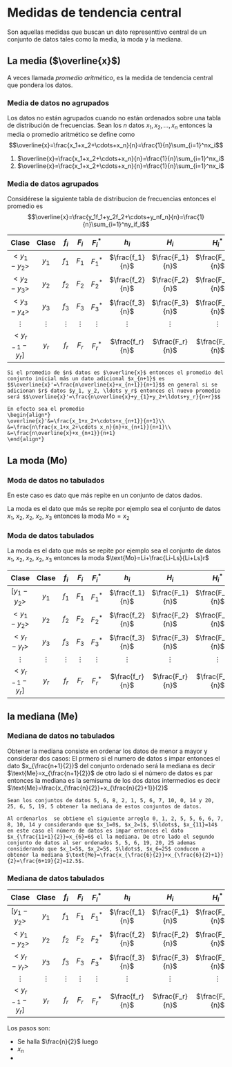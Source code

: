 # Medidas de tendencia central
<script type="text/x-mathjax-config">
  MathJax.Hub.Config({
    extensions: ["tex2jax.js"],
    jax: ["input/TeX","output/HTML-CSS"],
    tex2jax: {inlineMath: [["$","$"],["\\(","\\)"]]}
  });
</script>
<script type="text/javascript" src="../MathJax.js"></script>

Son aquellas medidas que buscan un dato representtivo central de un conjunto de datos tales como la media, la moda y la mediana.

## La media ($\overline{x}$)
A veces llamada _promedio aritmético_, es la medida de tendencia central que pondera los datos.

### Media de datos no agrupados
Los datos no están agrupados cuando no están ordenados sobre una tabla de distribución de frecuencias. Sean los $n$ datos $x_1, x_2,\ldots, x_n$ entonces la media o promedio aritmético se define como $$\overline{x}=\frac{x_1+x_2+\cdots+x_n}{n}=\frac{1}{n}\sum_{i=1}^nx_i$$


1. $\overline{x}=\frac{x_1+x_2+\cdots+x_n}{n}=\frac{1}{n}\sum_{i=1}^nx_i$
2. $\overline{x}=\frac{x_1+x_2+\cdots+x_n}{n}=\frac{1}{n}\sum_{i=1}^nx_i$ 


### Media de datos agrupados

Considérese la siguiente tabla de distribucion de frecuencias entonces el promedio es $$\overline{x}=\frac{y_1f_1+y_2f_2+\cdots+y_nf_n}{n}=\frac{1}{n}\sum_{i=1}^ny_if_i$$


| Clase| Clase | $f_i$ | $F_i$ | $F_i^*$ | $h_i$ | $H_i$ | $H_i^*$ | $\ldots$ | $H_i\%$ | $H_i^*\%$ 
|:---:|:---:|:---:|:---:|:---:|:---:|:---:|:---:|:---:|
| $<y_1-y_2>$ |$y_1$| $f_1$ | $F_1$ | $F_1^*$ | $\frac{f_1}{n}$ | $\frac{F_1}{n}$ | $\frac{F_1^*}{n}$|$\ldots$|$H_1$|$H_1^*$|
| $<y_2-y_3>$ |$y_2$| $f_2$ | $F_2$ | $F_2^*$ | $\frac{f_2}{n}$ | $\frac{F_2}{n}$ | $\frac{F_2^*}{n}$|$\ldots$|$H_2$|$H_1^*$|
| $<y_3-y_4>$ |$y_3$| $f_3$ | $F_3$ | $F_3^*$ | $\frac{f_3}{n}$ | $\frac{F_3}{n}$ | $\frac{F_3^*}{n}$|$\ldots$|$H_3$|$H_1^*$|
| $\vdots$ | $\vdots$ | $\vdots$ | $\vdots$ |       $\vdots$ | $\vdots$ | $\vdots$|$\vdots$|$\vdots$|$\vdots$|$\vdots$|
| $<y_{r-1}-y_r]$ |$y_r$| $f_r$ | $F_r$ |$F_r^*$ | $\frac{f_r}{n}$ | $\frac{F_r}{n}$ | $\frac{F_r^*}{n}$|$...$|$H_r$|$H_1^*$|


```exercise
Si el promedio de $n$ datos es $\overline{x}$ entonces el promedio del conjunto inicial más un dato adicional $x_{n+1}$ es $$\overline{x}'=\frac{n\overline{x}+x_{n+1}}{n+1}$$ en general si se adicionan $r$ datos $y_1, y_2, \ldots y_r$ entonces el nuevo promedio será $$\overline{x}'=\frac{n\overline{x}+y_{1}+y_2+\ldots+y_r}{n+r}$$
```

```solution
En efecto sea el promedio 
\begin{align*}
\overline{x}'&=\frac{x_1+x_2+\cdots+x_{n+1}}{n+1}\\
&=\frac{n\frac{x_1+x_2+\cdots x_n}{n}+x_{n+1}}{n+1}\\
&=\frac{n\overline{x}+x_{n+1}}{n+1}
\end{align*}
````
## La moda (Mo)

### Moda de datos no tabulados
En este caso es dato que más repite en un conjunto de datos dados. 


La moda es el dato que más se repite por ejemplo sea el conjunto de datos $x_1,$ $x_2,$ $x_2,$ $x_2,$ $x_3$ entonces la moda $\text{Mo}=x_2$ 


### Moda de datos tabulados

La moda es el dato que más se repite por ejemplo sea el conjunto de datos $x_1,$ $x_2,$ $x_2,$ $x_2,$ $x_3$ entonces la moda $\text{Mo}=Li+\frac{Li-Ls}{Li+Ls}r$ 



| Clase| Clase | $f_i$ | $F_i$ | $F_i^*$ | $h_i$ | $H_i$ | $H_i^*$ | $\ldots$ | $H_i\%$ | $H_i^*\%$ 
|:---:|:---:|:---:|:---:|:---:|:---:|:---:|:---:|:---:|
| $[y_1-y_2>$ |$y_1$| $f_1$ | $F_1$ | $F_1^*$ | $\frac{f_1}{n}$ | $\frac{F_1}{n}$ | $\frac{F_1^*}{n}$|$\ldots$|$H_1$|$H_1^*$|
| $<y_1-y_2>$ |$y_2$| $f_2$ | $F_2$ | $F_2^*$ | $\frac{f_2}{n}$ | $\frac{F_2}{n}$ | $\frac{F_2^*}{n}$|$\ldots$|$H_2$|$H_1^*$|
| $<y_{r}-y_r>$ |$y_3$| $f_3$ | $F_3$ | $F_3^*$ | $\frac{f_3}{n}$ | $\frac{F_3}{n}$ | $\frac{F_3^*}{n}$|$\ldots$|$H_3$|$H_1^*$|
| $\vdots$ | $\vdots$ | $\vdots$ | $\vdots$ |       $\vdots$ | $\vdots$ | $\vdots$|$\vdots$|$\vdots$|$\vdots$|$\vdots$|
| $<y_{r-1}-y_r]$ |$y_r$| $f_r$ | $F_r$ |$F_r^*$ | $\frac{f_r}{n}$ | $\frac{F_r}{n}$ | $\frac{F_r^*}{n}$|$...$|$H_r$|$H_1^*$|



## la mediana (Me)

### Mediana de datos no tabulados
Obtener la mediana consiste en ordenar los datos de menor a mayor y considerar dos casos: El prmero si el numero de datos s impar entonces el dato $x_{\frac{n+1}{2}}$ del conjunto ordenado será la mediana es decir $\text{Me}=x_{\frac{n+1}{2}}$ de otro lado si el número de datos es par entonces la mediana es la semisuma de los dos datos intermedios es decir $\text{Me}=\frac{x_{\frac{n}{2}}+x_{\frac{n}{2}+1}}{2}$

```exercise
Sean los conjuntos de datos 5, 6, 8, 2, 1, 5, 6, 7, 10, 0, 14 y 20, 25, 6, 5, 19, 5 obtener la mediana de estos conjuntos de datos.
```

```solution
Al ordenarlos  se obtiene el siguiente arreglo 0, 1, 2, 5, 5, 6, 6, 7, 8, 10, 14 y considerando que $x_1=0$, $x_2=1$, $\ldots$, $x_{11}=14$ en este caso el número de datos es impar entonces el dato $x_{\frac{11+1}{2}}=x_{6}=6$ el la mediana. De otro lado el segundo conjunto de datos al ser ordenados 5, 5, 6, 19, 20, 25 ademas considerando que $x_1=5$, $x_2=5$, $\ldots$, $x_6=25$ conducen a obtener la mediana $\text{Me}=\frac{x_{\frac{6}{2}}+x_{\frac{6}{2}+1}}{2}=\frac{6+19}{2}=12.5$.
```


### Mediana de datos tabulados



| Clase| Clase | $f_i$ | $F_i$ | $F_i^*$ | $h_i$ | $H_i$ | $H_i^*$ | $\ldots$ | $H_i\%$ | $H_i^*\%$ 
|:---:|:---:|:---:|:---:|:---:|:---:|:---:|:---:|:---:|
| $[y_1-y_2>$ |$y_1$| $f_1$ | $F_1$ | $F_1^*$ | $\frac{f_1}{n}$ | $\frac{F_1}{n}$ | $\frac{F_1^*}{n}$|$\ldots$|$H_1$|$H_1^*$|
| $<y_1-y_2>$ |$y_2$| $f_2$ | $F_2$ | $F_2^*$ | $\frac{f_2}{n}$ | $\frac{F_2}{n}$ | $\frac{F_2^*}{n}$|$\ldots$|$H_2$|$H_1^*$|
| $<y_{r}-y_r>$ |$y_3$| $f_3$ | $F_3$ | $F_3^*$ | $\frac{f_3}{n}$ | $\frac{F_3}{n}$ | $\frac{F_3^*}{n}$|$\ldots$|$H_3$|$H_1^*$|
| $\vdots$ | $\vdots$ | $\vdots$ | $\vdots$ |       $\vdots$ | $\vdots$ | $\vdots$|$\vdots$|$\vdots$|$\vdots$|$\vdots$|
| $<y_{r-1}-y_r]$ |$y_r$| $f_r$ | $F_r$ |$F_r^*$ | $\frac{f_r}{n}$ | $\frac{F_r}{n}$ | $\frac{F_r^*}{n}$|$...$|$H_r$|$H_1^*$|

Los pasos son:

* Se halla $\frac{n}{2}$ luego 
* $x_n$ 
* 